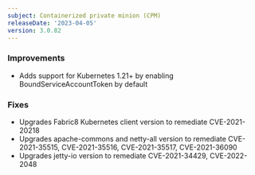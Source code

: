 ```yaml
---
subject: Containerized private minion (CPM)
releaseDate: '2023-04-05'
version: 3.0.82
---
```


### Improvements
* Adds support for Kubernetes 1.21+ by enabling BoundServiceAccountToken by default

### Fixes
* Upgrades Fabric8 Kubernetes client version to remediate CVE-2021-20218
* Upgrades apache-commons and netty-all version to remediate CVE-2021-35515, CVE-2021-35516, CVE-2021-35517, CVE-2021-36090
* Upgrades jetty-io version to remediate CVE-2021-34429, CVE-2022-2048
